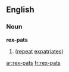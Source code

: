 ==English==

===Noun===
'''rex-pats'''

# {{plural of|rex-pat}} ([[repeat]] [[expatriates]])

[[ar:rex-pats]]
[[fr:rex-pats]]